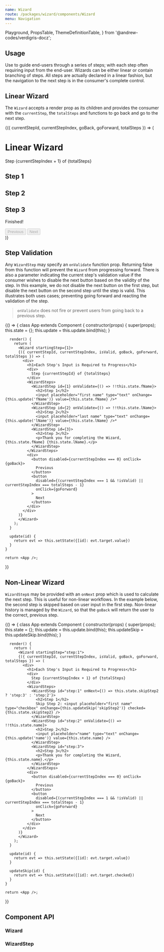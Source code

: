 ```yaml
---
name: Wizard
route: /packages/wizard/components/Wizard
menu: Navigation
---
```


  Playground,
  PropsTable,
  ThemeDefinitionTable,
} from '@andrew-codes/verdigris-docz';

## Usage

Use to guide end-users through a series of steps; with each step often requiring input from the end-user. Wizards can be either linear or contain branching of steps. All steps are actually declared in a linear fashion, but the navigation to the next step is in the consumer's complete control.

## Linear Wizard

The `Wizard` accepts a render prop as its children and provides the consumer with the `currentStep`, the `totalSteps` and functions to go back and go to the next step.

<Playground data-test="linear-wizard">
  <Wizard startingStep="step:1">
    {({ currentStepId, currentStepIndex, goBack, goForward, totalSteps }) => (
      <div>
        <h1>Linear Wizard</h1>
        <div>
          Step {currentStepIndex + 1} of {totalSteps}
        </div>
        <WizardSteps>
          <WizardStep id="step:1">
            <h2>Step 1</h2>
          </WizardStep>
          <WizardStep id="step:2">
            <h2>Step 2</h2>
          </WizardStep>
          <WizardStep id="step:3">
            <h2>Step 3</h2>
            <p>Finished!</p>
          </WizardStep>
        </WizardSteps>
        <div>
          <button disabled={currentStepIndex === 0} onClick={goBack}>
            Previous
          </button>
          <button
            disabled={currentStepIndex === totalSteps - 1}
            onClick={goForward}
          >
            Next
          </button>
        </div>
      </div>
    )}
  </Wizard>
</Playground>

## Step Validation

Any `WizardStep` may specify an `onValidate` function prop. Returning false from this function will prevent the `Wizard` from progressing forward. There is also a parameter indicating the current step's validation value if the consumer wishes to disable the next button based on the validity of the step. In this example, we do not disable the next button on the first step, but disable the next button on the second step until the step is valid. This illustrates both uses cases; preventing going forward and reacting the validation of the step.

> `onValidate` does not fire or prevent users from going back to a previous step.

<Playground data-test="validation">
  {() => {
    class App extends Component {
      constructor(props) {
        super(props);
        this.state = {};
        this.update = this.update.bind(this);
      }

      render() {
        return (
          <Wizard startingStep={1}>
          {({ currentStepId, currentStepIndex, isValid, goBack, goForward, totalSteps }) => (
            <div>
              <h1>Each Step's Input is Required to Progress</h1>
              <div>
                Step {currentStepId} of {totalSteps}
              </div>
              <WizardSteps>
                <WizardStep id={1} onValidate={() => !!this.state.fName}>
                  <h2>Step 1</h2>
                  <input placeholder="first name" type="text" onChange={this.update('fName')} value={this.state.fName} />*
                </WizardStep>
                <WizardStep id={2} onValidate={() => !!this.state.lName}>
                  <h2>Step 2</h2>
                  <input placeholder="last name" type="text" onChange={this.update('lName')} value={this.state.lName} />*
                </WizardStep>
                <WizardStep id={3}>
                  <h2>Step 3</h2>
                  <p>Thank you for completing the Wizard, {this.state.fName} {this.state.lName}.</p>
                </WizardStep>
              </WizardSteps>
              <div>
                <button disabled={currentStepIndex === 0} onClick={goBack}>
                  Previous
                </button>
                <button
                  disabled={(currentStepIndex === 1 && !isValid) || currentStepIndex === totalSteps - 1}
                  onClick={goForward}
                >
                  Next
                </button>
              </div>
            </div>
          )}
          </Wizard>
        );
      }

      update(id) {
        return evt => this.setState({[id]: evt.target.value})
      }
    }

    return <App />;

}}

</Playground>

## Non-Linear Wizard

`WizardStep`s may be provided with an `onNext` prop which is used to calculate the next step. This is useful for non-linear workflows. In the example below, the second step is skipped based on user input in the first step. Non-linear history is managed by the `Wizard`, so that the `goBack` will return the user to the correct, previous step.

<Playground data-test="non-linear">
  {() => {
    class App extends Component {
      constructor(props) {
        super(props);
        this.state = {};
        this.update = this.update.bind(this);
        this.updateSkip = this.updateSkip.bind(this);
      }

      render() {
        return (
          <Wizard startingStep="step:1">
          {({ currentStepId, currentStepIndex, isValid, goBack, goForward, totalSteps }) => (
            <div>
              <h1>Each Step's Input is Required to Progress</h1>
              <div>
                Step {currentStepIndex + 1} of {totalSteps}
              </div>
              <WizardSteps>
                <WizardStep id="step:1" onNext={() => this.state.skipStep2 ? 'step:3' : 'step:2'}>
                  <h2>Step 1</h2>
                  Skip Step 2: <input placeholder="first name" type="checkbox" onChange={this.updateSkip('skipStep2')} checked={this.state.skipStep2} />
                </WizardStep>
                <WizardStep id="step:2" onValidate={() => !!this.state.name}>
                  <h2>Step 2</h2>
                  <input placeholder="name" type="text" onChange={this.update('name')} value={this.state.name} />
                </WizardStep>
                <WizardStep id="step:3">
                  <h2>Step 3</h2>
                  <p>Thank you for completing the Wizard, {this.state.name}.</p>
                </WizardStep>
              </WizardSteps>
              <div>
                <button disabled={currentStepIndex === 0} onClick={goBack}>
                  Previous
                </button>
                <button
                  disabled={(currentStepIndex === 1 && !isValid) || currentStepIndex === totalSteps - 1}
                  onClick={goForward}
                >
                  Next
                </button>
              </div>
            </div>
          )}
          </Wizard>
        );
      }

      update(id) {
        return evt => this.setState({[id]: evt.target.value})
      }

      updateSkip(id) {
        return evt => this.setState({[id]: evt.target.checked})
      }
    }

    return <App />;

}}

</Playground>

## Component API

### Wizard

<PropsTable of={Wizard} />

### WizardStep

<PropsTable of={WizardStep} />
